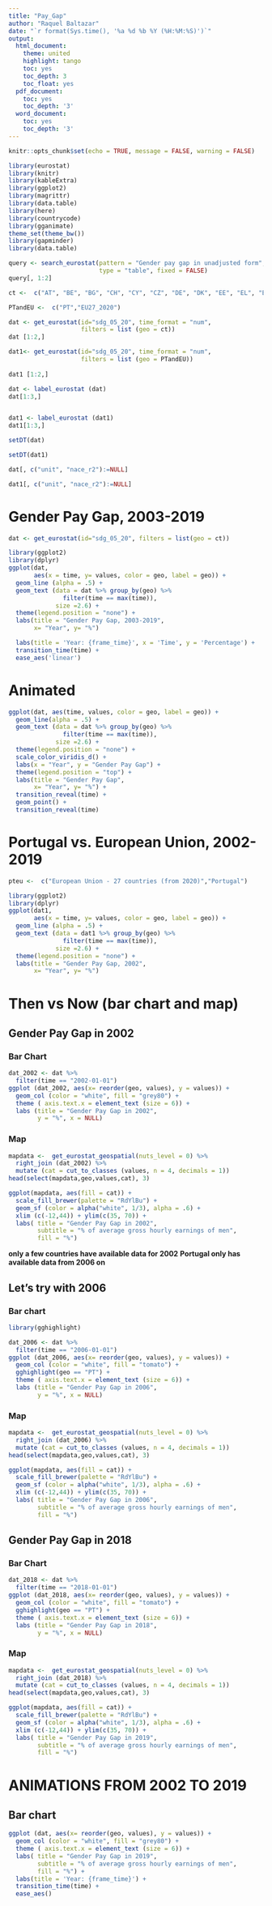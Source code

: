 ```yaml
---
title: "Pay_Gap"
author: "Raquel Baltazar"
date: "`r format(Sys.time(), '%a %d %b %Y (%H:%M:%S)')`"
output:
  html_document:
    theme: united
    highlight: tango
    toc: yes
    toc_depth: 3
    toc_float: yes
  pdf_document:
    toc: yes
    toc_depth: '3'
  word_document:
    toc: yes
    toc_depth: '3'
---
```


```r
knitr::opts_chunk$set(echo = TRUE, message = FALSE, warning = FALSE)
```


```r

library(eurostat)
library(knitr)
library(kableExtra)
library(ggplot2)
library(magrittr)
library(data.table)
library(here)
library(countrycode)
library(gganimate)
theme_set(theme_bw())
library(gapminder)
library(data.table)

```

```r
query <- search_eurostat(pattern = "Gender pay gap in unadjusted form", 
                         type = "table", fixed = FALSE)
query[, 1:2]
```


```r

ct <-  c("AT", "BE", "BG", "CH", "CY", "CZ", "DE", "DK", "EE", "EL", "ES", "FI", "FR", "HR","HU", "IE", "IS", "IT", "LI", "LT","LU", "LV", "MT", "NL", "NO", "PL", "PT","RO", "SE", "SI", "SK", "UK")

PTandEU <-  c("PT","EU27_2020")

```

```r

dat <- get_eurostat(id="sdg_05_20", time_format = "num", 
                    filters = list (geo = ct))
dat [1:2,]

dat1<- get_eurostat(id="sdg_05_20", time_format = "num", 
                    filters = list (geo = PTandEU))
                    
dat1 [1:2,]
```


```r
dat <- label_eurostat (dat)
dat[1:3,]


dat1 <- label_eurostat (dat1)
dat1[1:3,]
```


```r

setDT(dat)

setDT(dat1)

dat[, c("unit", "nace_r2"):=NULL]

dat1[, c("unit", "nace_r2"):=NULL]

```

# Gender Pay Gap, 2003-2019

```r
dat <- get_eurostat(id="sdg_05_20", filters = list(geo = ct))

library(ggplot2)
library(dplyr)
ggplot(dat, 
       aes(x = time, y= values, color = geo, label = geo)) + 
  geom_line (alpha = .5) +
  geom_text (data = dat %>% group_by(geo) %>% 
               filter(time == max(time)),
             size =2.6) +
  theme(legend.position = "none") + 
  labs(title = "Gender Pay Gap, 2003-2019",
       x= "Year", y= "%")

  labs(title = 'Year: {frame_time}', x = 'Time', y = 'Percentage') +
  transition_time(time) +
  ease_aes('linear')
```

# Animated

```r
ggplot(dat, aes(time, values, color = geo, label = geo)) +
  geom_line(alpha = .5) +
  geom_text (data = dat %>% group_by(geo) %>% 
               filter(time == max(time)),
             size =2.6) +
  theme(legend.position = "none") + 
  scale_color_viridis_d() +
  labs(x = "Year", y = "Gender Pay Gap") +
  theme(legend.position = "top") + 
  labs(title = "Gender Pay Gap",
       x= "Year", y= "%") +
  transition_reveal(time) +
  geom_point() +
  transition_reveal(time)

```

# Portugal vs. European Union, 2002-2019

```r

pteu <-  c("European Union - 27 countries (from 2020)","Portugal")

library(ggplot2)
library(dplyr)
ggplot(dat1, 
       aes(x = time, y= values, color = geo, label = geo)) + 
  geom_line (alpha = .5) +
  geom_text (data = dat1 %>% group_by(geo) %>% 
               filter(time == max(time)),
             size =2.6) +
  theme(legend.position = "none") + 
  labs(title = "Gender Pay Gap, 2002",
       x= "Year", y= "%")
```


# Then vs Now (bar chart and map)

## Gender Pay Gap in 2002

### Bar Chart

```r
dat_2002 <- dat %>% 
  filter(time == "2002-01-01")
ggplot (dat_2002, aes(x= reorder(geo, values), y = values)) + 
  geom_col (color = "white", fill = "grey80") + 
  theme ( axis.text.x = element_text (size = 6)) + 
  labs (title = "Gender Pay Gap in 2002", 
        y = "%", x = NULL)
```

### Map
```r

mapdata <-  get_eurostat_geospatial(nuts_level = 0) %>% 
  right_join (dat_2002) %>% 
  mutate (cat = cut_to_classes (values, n = 4, decimals = 1))
head(select(mapdata,geo,values,cat), 3)

```


```r

ggplot(mapdata, aes(fill = cat)) + 
  scale_fill_brewer(palette = "RdYlBu") + 
  geom_sf (color = alpha("white", 1/3), alpha = .6) + 
  xlim (c(-12,44)) + ylim(c(35, 70)) + 
  labs( title = "Gender Pay Gap in 2002",
        subtitle = "% of average gross hourly earnings of men",
        fill = "%")
```

**only a few countries have available data for 2002**
**Portugal only has available data from 2006 on**

## Let's try with 2006

### Bar chart
```r

library(gghighlight)

dat_2006 <- dat %>% 
  filter(time == "2006-01-01")
ggplot (dat_2006, aes(x= reorder(geo, values), y = values)) + 
  geom_col (color = "white", fill = "tomato") + 
  gghighlight(geo == "PT") +
  theme ( axis.text.x = element_text (size = 6)) + 
  labs (title = "Gender Pay Gap in 2006", 
        y = "%", x = NULL)
```

### Map
```r

mapdata <-  get_eurostat_geospatial(nuts_level = 0) %>% 
  right_join (dat_2006) %>% 
  mutate (cat = cut_to_classes (values, n = 4, decimals = 1))
head(select(mapdata,geo,values,cat), 3)

```


```r

ggplot(mapdata, aes(fill = cat)) + 
  scale_fill_brewer(palette = "RdYlBu") + 
  geom_sf (color = alpha("white", 1/3), alpha = .6) + 
  xlim (c(-12,44)) + ylim(c(35, 70)) + 
  labs( title = "Gender Pay Gap in 2006",
        subtitle = "% of average gross hourly earnings of men",
        fill = "%")
```
## Gender Pay Gap in 2018

### Bar Chart

```r

dat_2018 <- dat %>% 
  filter(time == "2018-01-01")
ggplot (dat_2018, aes(x= reorder(geo, values), y = values)) + 
  geom_col (color = "white", fill = "tomato") + 
  gghighlight(geo == "PT") +
  theme ( axis.text.x = element_text (size = 6)) + 
  labs (title = "Gender Pay Gap in 2018", 
        y = "%", x = NULL)
```


### Map
```r

mapdata <-  get_eurostat_geospatial(nuts_level = 0) %>% 
  right_join (dat_2018) %>% 
  mutate (cat = cut_to_classes (values, n = 4, decimals = 1))
head(select(mapdata,geo,values,cat), 3)

```


```r

ggplot(mapdata, aes(fill = cat)) + 
  scale_fill_brewer(palette = "RdYlBu") + 
  geom_sf (color = alpha("white", 1/3), alpha = .6) + 
  xlim (c(-12,44)) + ylim(c(35, 70)) + 
  labs( title = "Gender Pay Gap in 2019",
        subtitle = "% of average gross hourly earnings of men",
        fill = "%")
```

# ANIMATIONS FROM 2002 TO 2019

## Bar chart

```r

ggplot (dat, aes(x= reorder(geo, values), y = values)) + 
  geom_col (color = "white", fill = "grey80") + 
  theme ( axis.text.x = element_text (size = 6)) + 
  labs( title = "Gender Pay Gap in 2019",
        subtitle = "% of average gross hourly earnings of men",
        fill = "%") + 
  labs(title = 'Year: {frame_time}') +
  transition_time(time) +
  ease_aes()
```